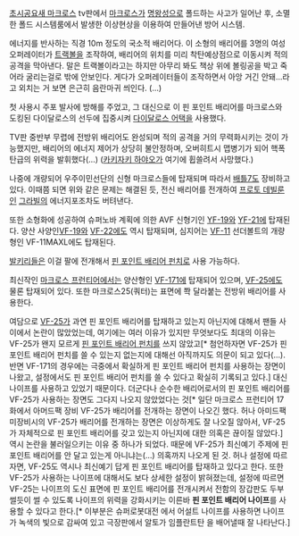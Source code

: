 [[초시공요새 마크로스]] tv판에서 [[마크로스]]가 [[명왕성]]으로 폴드하는 사고가 일어난 후, 소멸한 폴드 시스템룸에서 발생한 이상현상을 이용하여 만들어낸 방어 시스템.

에너지를 반사하는 직경 10m 정도의 국소적 배리어다. 이 소형의 배리어를 3명의 여성 오퍼레이터가 [[트랙볼]]을 조작하여, 배리어의 위치를 미리 착탄예상점으로 이동시켜 적의 공격을 막아낸다. 말은 트랙볼이라고는 하지만 아무리 봐도 책상 위에 볼링공을 박고 죽어라 굴리는걸로 밖에 안보인다. 게다가 오퍼레이터들이 조작하면서 아앙 거긴 안돼...라고 외치는 거 보면 은근히 음란마귀 씌인다. (...)

첫 사용시 주포 발사에 방해를 주었고, 그 대신으로 이 핀 포인트 배리어를 마크로스와 도킹된 다이달로스의 선두에 집중시켜 [[다이달로스 어택]]을 사용했다.

TV판 중반부 무렵에 전방위 배리어도 완성되며 적의 공격을 거의 무력화시키는 것이 가능했지만, 배리어의 에너지 제어가 상당히 불안정하며, 오버히트시 맵병기가 되어 핵폭탄급의 위력을 발휘했다(...) ([[카키자키 하야오]]가 여기에 휩쓸려서 사망했다.)

나중에 개량되어 우주이민선단의 신형 마크로스들에 탑재되며 따라서 [[배틀7]]도 장비하고 있다. 이때쯤 되면 위와 같은 문제는 해결된 듯, 전신 배리어를 전개하여 [[프로토 데빌룬]]인 [[그라빌]]의 에너지포조차도 버텨낸다.

또한 소형화에 성공하여 슈퍼노바 계획에 의한 AVF 신형기인 [[YF-19]]와 [[YF-21]]에 탑재된다. 양산 사양인[[VF-19]]와 [[VF-22]]에도 역시 탑재되며, 심지어는 [[VF-11]] 선더볼트의 개량형인 VF-11MAXL에도 탑재된다. 

[[발키리]]들은 이걸 팔에 전개해서 [[핀 포인트 배리어 펀치]]로 사용 가능하다. 

최신작인 [[마크로스 프런티어]]에서는 양산형인 [[VF-171]]에 탑재되어 있으며, [[VF-25]]에도 물론 탑재되어 있다. 또한 마크로스25(쿼터)는 표면에 쫙 달라붙는 전방위 배리어를 사용한다.

여담으로 [[VF-25]]가 과연 핀 포인트 배리어를 탑재하고 있는지 아닌지에 대해서 팬들 사이에서 논란이 많았었는데, 여기에는 여러 이유가 있지만 무엇보다도 최대의 이유는 VF-25가 왠지 모르게 [[핀 포인트 배리어 펀치]]를 쓰지 않았고[* 첨언하자면 VF-25가 핀 포인트 배리어 펀치를 쓸 수 있는지 없는지에 대해선 아직까지도 의문이 되고 있다(…). 반면 VF-171의 경우에는 극중에서 확실하게 핀 포인트 배리어 펀치를 사용하는 장면이 나왔고, 설정에서도 핀 포인트 배리어 펀치를 쓸 수 있다고 확실히 기록되고 있다.] 대신 나이프를 사용하고 있었기 때문이다. 더군다나 순수한 배리어로서의 핀 포인트 배리어를 VF-25가 사용하는 장면도 그다지 나오지 않았었다는 것[* 일단 마크로스 프런티어 17화에서 아머드팩 장비 VF-25가 배리어를 전개하는 장면이 나오긴 했다. 허나 아미드팩 미장비시의 VF-25가 배리어를 전개하는 장면은 이상하게도 잘 나오질 않아서, VF-25가 자체적으로 핀 포인트 배리어를 갖고 있는지 아닌지에 대한 의혹은 끊이질 않았다.] 역시 논란을 불러일으키는 이유 중 하나가 되었다. 때문에 VF-25가 최신예기 주제에 핀 포인트 배리어를 안 달고 있는게 아니냐는(…) 의혹까지 나오게 된 것.
허나 설정에 따르자면, VF-25도 역시나 최신예기 답게 핀 포인트 배리어를 탑재하고 있다고 한다. 또한 VF-25가 사용하는 나이프에 대해서도 보다 상세한 설정이 밝혀졌는데, 설정에 따르면 VF-25는 나이프의 도신 표면에 핀 포인트 배리어를 전개시켜서 전함의 장갑판도 두부 썰듯이 썰 수 있도록 나이프의 위력을 강화시키는 이른바 '''핀 포인트 배리어 나이프'''를 사용할 수 있다고 한다.[* 이부분은 슈퍼로봇대전 에서 어설트 나이프를 사용하면 나이프가 녹색의 빛으로 감싸여 있고 극장판에서 알토가 임플란트탄 을 배어낼때 잘 나타난다.]
